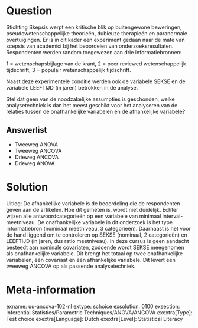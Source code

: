 

Question
========
Stichting Skepsis werpt een kritische blik op buitengewone beweringen, pseudowetenschappelijke theorieën, dubieuze therapieën en paranormale overtuigingen. Er is in dit kader een experiment gedaan naar de mate van scepsis van academici bij het beoordelen van onderzoeksresultaten. Respondenten werden random toegewezen aan drie informatiebronnen:

1 = wetenschapsbijlage van de krant, 
2 = peer reviewed wetenschappelijk tijdschrift,
3 = populair wetenschappelijk tijdschrift.

Naast deze experimentele conditie werden ook de variabele SEKSE en de variabele LEEFTIJD (in jaren) betrokken in de analyse.

Stel dat geen van de noodzakelijke assumpties is geschonden, welke analysetechniek is dan het meest geschikt voor het analyseren van de relaties tussen de onafhankelijke variabelen en de afhankelijke variabele?

Answerlist
----------
* Tweeweg ANOVA
* Tweeweg ANCOVA
* Drieweg ANCOVA
* Drieweg ANOVA


Solution
========
Uitleg: De afhankelijke variabele is de beoordeling die de respondenten geven aan de artikelen. Hoe dit gemeten is, wordt niet duidelijk. Echter wijzen alle antwoordcategorieën op een variabele van minimaal interval-meetniveau. De onafhankelijke variabele in dit onderzoek is het type informatiebron (nominaal meetniveau, 3 categorieën). Daarnaast is het voor de hand liggend om te controleren op SEKSE (nominaal, 2 categorieën) en LEEFTIJD (in jaren, dus ratio meetniveau). In deze cursus is geen aandacht besteedt aan nominale covariaten, zodoende wordt SEKSE meegenomen als onafhankelijke variabele. Dit brengt het totaal op twee onafhankelijke variabelen, één covariaat en één afhankelijke variabele. Dit levert een tweeweg ANCOVA op als passende analysetechniek.


Meta-information
================
exname: uu-ancova-102-nl
extype: schoice
exsolution: 0100
exsection: Inferential Statistics/Parametric Techniques/ANOVA/ANCOVA
exextra[Type]: Test choice
exextra[Language]: Dutch
exextra[Level]: Statistical Literacy
